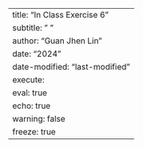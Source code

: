 
---
title: "In Class Exercise 6"
subtitle: " "
author: "Guan Jhen Lin"
date: "2024"
date-modified: "last-modified"
execute: 
  eval: true
  echo: true
  warning: false
  freeze: true
---